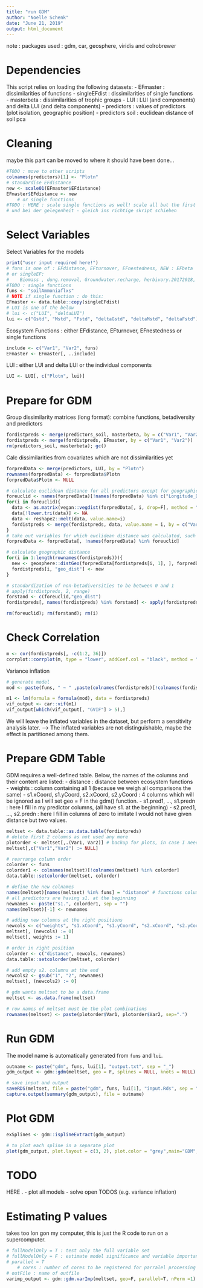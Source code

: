 ```yaml
---
title: "run GDM"
author: "Noelle Schenk"
date: "June 21, 2019"
output: html_document
---
```

note : packages used : gdm, car, geosphere, viridis and colrobrewer

# Dependencies
This script relies on loading the following datasets:
- EFmaster : dissimilarities of functions
- singleEFdist : dissimilarities of single functions
- masterbeta : dissimilarities of trophic groups
- LUI : LUI (and components) and delta LUI (and delta components)
- predictors : values of predictors (plot isolation, geographic position)
- predictors soil : euclidean distance of soil pca


# Cleaning
maybe this part can be moved to where it should have been done...
```r
#TODO : move to other scripts
colnames(predictors)[1] <- "Plotn"
# standardise EFdistance
new <- scale01(EFmaster$EFdistance)
EFmaster$EFdistance <- new
    # or single functions
#TODO : HERE : scale single functions as well! scale all but the first 2 columsn (which contain plots).
# und bei der gelegenheit - gleich ins richtige skript schieben
```


# Select Variables
Select Variables for the models
```r
print("user input required here!")
# funs is one of : EFdistance, EFturnover, EFnestedness, NEW : EFbeta
# or singleEF: 
#    Biomass , dung.removal, Groundwater.recharge, herbivory.20172018, ..., soilAmmoniaflxs
#TODO : single functions
funs <- "soilAmmoniaflxs"
# NOTE if single function : do this:
EFmaster <- data.table::copy(singleEFdist)
# LUI is one of the below
# lui <- c("LUI", "deltaLUI")
lui <- c("Gstd", "Mstd", "Fstd", "deltaGstd", "deltaMstd", "deltaFstd")
```

Ecosystem Functions : either EFdistance, EFturnover, EFnestedness or single functions
```r
include <- c("Var1", "Var2", funs)
EFmaster <- EFmaster[, ..include]
```

LUI : either LUI and delta LUI or the individual components
```r
LUI <- LUI[, c("Plotn", lui)]
```

# Prepare for GDM

Group dissimilarity matrices (long format):
combine functions, betadiversity and predictors
```r
fordistpreds <- merge(predictors_soil, masterbeta, by = c("Var1", "Var2"))
fordistpreds <- merge(fordistpreds, EFmaster, by = c("Var1", "Var2"))
rm(predictors_soil, masterbeta); gc()
```

Calc dissimilarities from covariates which are not dissimilarities yet
```r
forpredData <- merge(predictors, LUI, by = "Plotn")
rownames(forpredData) <- forpredData$Plotn
forpredData$Plotn <- NULL

# calculate euclidean distance for all predictors except for geographic distances
foreuclid <- names(forpredData)[!names(forpredData) %in% c("Longitude_Dec_Plotcenter", "Latitude_Dec_Plotcenter")]
for(i in foreuclid){
  data <- as.matrix(vegan::vegdist(forpredData[, i, drop=F], method = "euclid"))
  data[!lower.tri(data)] <- NA
  data <- reshape2::melt(data, value.name=i)
  fordistpreds <- merge(fordistpreds, data, value.name = i, by = c("Var1", "Var2"))
}
# take out variables for which euclidean distance was calculated, such that only geographic distance stays
forpredData <- forpredData[, !names(forpredData) %in% foreuclid]

# calculate geographic distance
for(i in 1:length(rownames(fordistpreds))){
  new <- geosphere::distGeo(forpredData[fordistpreds[i, 1], ], forpredData[fordistpreds[i, 2], ])
  fordistpreds[i, "geo_dist"] <- new
}

# standardization of non-betadiversities to be between 0 and 1
# apply(fordistpreds, 2, range)
forstand <- c(foreuclid,"geo_dist")
fordistpreds[, names(fordistpreds) %in% forstand] <- apply(fordistpreds[, names(fordistpreds) %in% forstand], 2, scale01)

rm(foreuclid); rm(forstand); rm(i)
```

# Check Correlation
```r
m <- cor(fordistpreds[, -c(1:2, 36)])
corrplot::corrplot(m, type = "lower", addCoef.col = "black", method = "color", diag = F, tl.srt = 50, tl.col = "black", order = "hclust", tl.cex = 0.4, cl.cex = 0.3, number.cex = 0.3)
```
Variance inflation
```r
# generate model
mod <- paste(funs, " ~ " ,paste(colnames(fordistpreds)[!colnames(fordistpreds) %in% c("EFdistance", "Var1", "Var2")], collapse = " + "))

m1 <- lm(formula = formula(mod), data = fordistpreds)
vif_output <- car::vif(m1)
vif_output[which(vif_output[, "GVIF"] > 5),]
```
We will leave the inflated variables in the dataset, but perform a sensitivity analysis later. --> The inflated variables are not distinguishable, maybe the effect is partitioned among them.


# Prepare GDM Table
GDM requires a well-defined table. Below, the names of the columns and their content are listed:
- distance : distance between ecosystem functions
- weights : column containing all 1 (because we weigh all comparisons the same)
- s1.xCoord, s1.yCoord, s2.xCoord, s2.yCoord : 4 columns which will be ignored as I will set geo = F in the gdm() function. 
- s1.pred1, ..., s1.predn : here I fill in my predictor columns, (all have s1. at the beginning)
- s2.pred1, ..., s2.predn : here I fill in columns of zero to imitate I would not have given distance but two values.

```r
meltset <- data.table::as.data.table(fordistpreds)
# delete first 2 columns as not used any more
plotorder <- meltset[,.(Var1, Var2)] # backup for plots, in case I need it again
meltset[,c("Var1","Var2") := NULL]

# rearrange column order
colorder <- funs
colorder1 <- colnames(meltset)[!colnames(meltset) %in% colorder]
data.table::setcolorder(meltset, colorder)

# define the new colnames
names(meltset)[names(meltset) %in% funs] = "distance" # functions column is named "distance"
# all predictors are having s1. at the beginning
newnames <- paste("s1.", colorder1, sep = "")
names(meltset)[-1] <- newnames

# adding new columns at the right positions
newcols <- c("weights", "s1.xCoord", "s1.yCoord", "s2.xCoord", "s2.yCoord")
meltset[, (newcols) := 0]
meltset[, weights := 1]

# order in right position
colorder <- c("distance", newcols, newnames)
data.table::setcolorder(meltset, colorder)

# add empty s2. columns at the end
newcols2 <- gsub("1", "2", newnames)
meltset[, (newcols2) := 0]

# gdm wants meltset to be a data.frame
meltset <- as.data.frame(meltset)

# row names of meltset must be the plot combinations
rownames(meltset) <- paste(plotorder$Var1, plotorder$Var2, sep=".")
```

# Run GDM
The model name is automatically generated from `funs` and `lui`.
```r
outname <- paste("gdm", funs, lui[1], "output.txt", sep = "_")
gdm_output <- gdm::gdm(meltset, geo = F, splines = NULL, knots = NULL)

# save input and output
saveRDS(meltset, file = paste("gdm", funs, lui[1], "input.Rds", sep = "_"))
capture.output(summary(gdm_output), file = outname)
```

# Plot GDM
```r
exSplines <- gdm::isplineExtract(gdm_output)

# to plot each spline in a separate plot
plot(gdm_output, plot.layout = c(3, 2), plot.color = "grey",main="GDM",sub= paste(vars_in_model, collapse=', '))
```


# TODO 
HERE .
- plot all models
- solve open TODOS (e.g. variance inflation)

# Estimating P values
takes too lon gon my computer, this is just the R code to run on a supercomputer.
```r
# fullModelOnly = T : test only the full variable set
# fullModelOnly = F : estimate model significance and variable importance/ significance using matrix permutation, backward elimination
# parallel = T
    # cores : number of cores to be registered for parralel processing
# outFile : name of outfile
varimp_output <- gdm::gdm.varImp(meltset, geo=F, parallel=T, nPerm =1) #, fullModelOnly=T)
```

